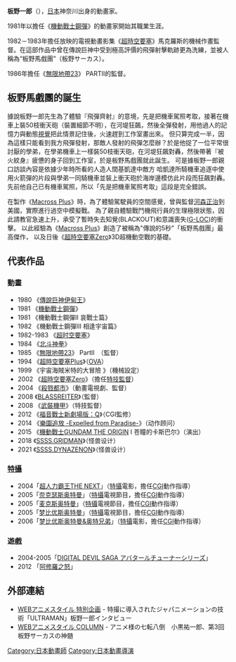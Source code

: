 {{blpunsourced|time=2019-08-13T13:49:07+00:00}}
{{noteTA|G1=Anime
|G2=Ultraman
|1=zh-hans:Zero;zh-hant:Zero;
}}
{{japanese|japanese= 板野 一郎|kana= いたの いちろう|romaji= Itano Ichirō}}
'''板野一郎'''（{{bd|1959年|3月11日|catIdx=Itano, Ichirou}}），[[日本|日本]]神奈川出身的動畫家。

1981年以擔任《[[機動戰士鋼彈|機動戰士鋼彈]]》的動畫家開始其職業生涯。

1982－1983年擔任放映的電視動畫影集《[[超時空要塞|超時空要塞]]》馬克羅斯的機械作畫監督。在這部作品中曾在傳說巨神中受到極高評價的飛彈射擊軌跡更為洗練，並被人稱為“板野馬戲團”（板野サーカス）。

1986年擔任《[[無限地帶23|無限地帶23]]》 PARTⅡ的監督。

== 板野馬戲團的誕生 ==
據說板野一郎先生為了體驗『飛彈齊射』的意境，先是把機車駕照考取，接著在機車上裝50枝衝天砲（裝置細節不明），在河堤狂飆，然後全彈發射，用他過人的記憶力與動態[[視覺|視覺]]把此情景記住後，火速趕到工作室畫出來。
但只算完成一半，因為這樣只能看到我方飛彈發射，那敵人發射的飛彈怎麼辦？於是他捉了一位平常很討厭的學弟，在學弟機車上一樣裝50枝衝天砲，在河堤狂飆對轟，然後帶著『被火紋身』疲憊的身子回到工作室，於是板野馬戲團就此誕生。
可是據板野一郎親口訪談內容是依據少年時所看的人造人間基凱達中敵方 哈凱達所騎機車追逐中使用火箭彈的片段與學弟一同騎機車並裝上衝天砲於海岸邊模仿此片段而狂飆對轟。
先前他自己已有機車駕照，所以「先是把機車駕照考取」這段是完全錯誤。

在製作《[[Macross_Plus|Macross Plus]]》時，為了體驗駕駛員的空間感覺，曾與監督[[河森正治|河森正治]]到美國，實際進行過空中模擬戰。
為了親自體驗戰鬥機飛行員的生理極限狀態，因此請教官急速上升，承受了暫時失去知覺(BLACKOUT)和意識喪失([[G-LOC|G-LOC]])的衝擊。
以此經驗為《[[Macross_Plus|Macross Plus]]》創造了被稱為"傳說的5秒"「板野馬戲團」最高傑作，
以及日後《[[超時空要塞Zero|超時空要塞Zero]]》3D超機動空戰的基礎。

==代表作品==
=== 動畫 ===
*1980 《[[傳說巨神伊甸王|傳說巨神伊甸王]]》
*1981 《[[機動戰士鋼彈|機動戰士鋼彈]]》
*1981 《機動戰士鋼彈II 哀戰士篇》
*1982 《機動戰士鋼彈III 相逢宇宙篇》
*1982-1983 《[[超时空要塞|超时空要塞]]》
*1984 《[[北斗神拳|北斗神拳]]》
*1985 《[[無限地帶23|無限地帶23]]》 PartII　{{lang|ja|秘密く・だ・さ・い}}（監督）
*1994 《[[Macross_Plus|超時空要塞Plus]]》（[[OVA|OVA]]）
*1999 《宇宙海賊米特的大冒險 》（機械設定）
*2002 《[[超時空要塞Zero|超時空要塞Zero]]》（擔任[[特技監督|特技監督]]）
*2004 《[[殺戮都市|殺戮都市]]》（動畫電視劇、監督）
*2008 《[[BLASSREITER|BLASSREITER]]》（監督）
*2008 《[[武裝機甲|武裝機甲]]》（特技監督）
*2012 《[[福音戰士新劇場版：Q|福音戰士新劇場版：Q]]》（CGI監修）
*2014 《[[樂園追放_-Expelled_from_Paradise-|樂園追放 -Expelled from Paradise-]]》（动作顾问）
*2015 《[[機動戰士GUNDAM_THE_ORIGIN|機動戰士GUNDAM THE ORIGIN]] I 苍瞳的卡斯巴尔》（演出）
*2018 《[[SSSS.GRIDMAN|SSSS.GRIDMAN]]》（怪兽设计）
*2021 《[[SSSS.DYNAZENON|SSSS.DYNAZENON]]》（怪兽设计）

=== [[特攝|特攝]] ===
*2004「[[超人力霸王THE_NEXT|超人力霸王THE NEXT]]」（[[特攝|特攝]]電影，擔任[[CGI|CGI]]動作指導）
*2005「[[奈克瑟斯奥特曼|奈克瑟斯奥特曼]]」（[[特攝|特攝]]電視節目，擔任[[CGI|CGI]]動作指導）
*2005「[[麦克斯奥特曼|麦克斯奥特曼]]」（[[特攝|特攝]]電視節目，擔任[[CGI|CGI]]動作指導）
*2005「[[梦比优斯奥特曼|梦比优斯奥特曼]]」（[[特攝|特攝]]電視節目，擔任[[CGI|CGI]]動作指導）
*2006「[[梦比优斯奥特曼&奥特兄弟|梦比优斯奥特曼&奥特兄弟]]」（[[特攝|特攝]]電影，擔任[[CGI|CGI]]動作指導）

=== 遊戲 ===
*2004-2005「[[DIGITAL_DEVIL_SAGA_アバタールチューナーシリーズ|DIGITAL DEVIL SAGA アバタールチューナーシリーズ]]」
*2012 「[[阿修羅之怒|阿修羅之怒]]」

==外部連結==
* [http://www.style.fm/as/13_special/mini_050712.shtml WEBアニメスタイル 特別企画] {{Wayback|url=http://www.style.fm/as/13_special/mini_050712.shtml |date=20210302020959 }} - 特撮に導入されたジャパニメーションの技術「ULTRAMAN」板野一郎インタビュー
* [http://style.fm/log/05_column/animesama03.html WEBアニメスタイル COLUMN] {{Wayback|url=http://style.fm/log/05_column/animesama03.html |date=20160328184545 }} - アニメ様の七転八倒　小黒祐一郎、第3回　板野サーカスの神髄

{{DEFAULTSORT:Itano, Ichirou}}
[[Category:日本動畫師|Category:日本動畫師]]
[[Category:日本動畫導演|Category:日本動畫導演]]